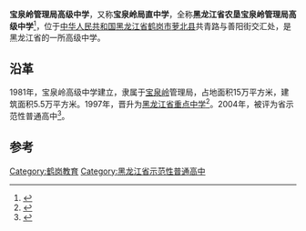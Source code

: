 {{coord|47.42129|130.53762|display=title}}
'''宝泉岭管理局高级中学'''，又称'''宝泉岭局直中学'''，全称'''黑龙江省农垦宝泉岭管理局高级中学'''<ref>{{Cite book|title=CHINESE UNIVERSITIES AND COLLEGES 6th Edition|last=中国教育国际交流协会编|first=|publisher=北京：[[高等教育出版社|高等教育出版社]]|year=1998.09|isbn=978-7-04-027082-2|location=|pages=1180}}</ref>，位于[[中华人民共和国|中华人民共和国]][[黑龙江省|黑龙江省]][[鹤岗市|鹤岗市]][[萝北县|萝北县]]共青路与善阳街交汇处，是黑龙江省的一所高级中学。

== 沿革 ==
1981年，宝泉岭高级中学建立，隶属于[[宝泉岭|宝泉岭]]管理局，占地面积15万平方米，建筑面积5.5万平方米。1997年，晋升为[[黑龙江省重点中学|黑龙江省重点中学]]<ref>{{Cite book|title=刻在北大荒的土地上|last=本社编|first=|publisher=北京：线装书局|year=2011.11|isbn=978-7-5120-0449-8|location=|pages=73}}</ref>。2004年，被评为省示范性普通高中<ref>{{Cite book|title=黑龙江农垦地名录|last=黑龙江省农垦总局史志办编|first=|publisher=北京：[[人民中国出版社|人民中国出版社]]|year=1997.07|isbn=7-80065-575-X|location=|pages=19-20}}</ref>。

==参考==
{{reflist}}

[[Category:鹤岗教育|Category:鹤岗教育]]
[[Category:黑龙江省示范性普通高中|Category:黑龙江省示范性普通高中]]